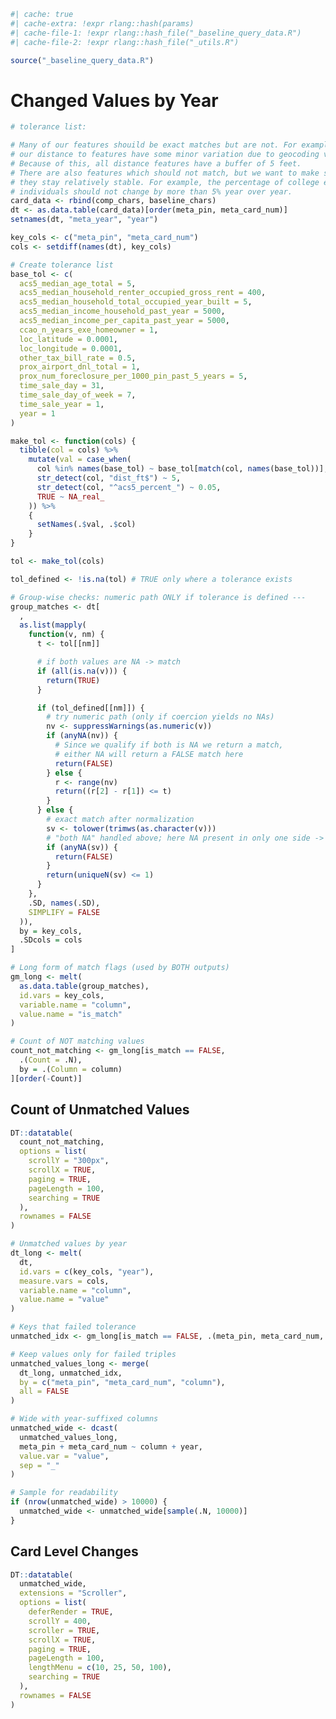 

```r
#| cache: true
#| cache-extra: !expr rlang::hash(params)
#| cache-file-1: !expr rlang::hash_file("_baseline_query_data.R")
#| cache-file-2: !expr rlang::hash_file("_utils.R")
```


```r
source("_baseline_query_data.R")
```

# Changed Values by Year

```r
# tolerance list:

# Many of our features shouild be exact matches but are not. For example,
# our distance to features have some minor variation due to geocoding variance.
# Because of this, all distance features have a buffer of 5 feet.
# There are also features which should not match, but we want to make sure that
# they stay relatively stable. For example, the percentage of college educated
# individuals should not change by more than 5% year over year.
card_data <- rbind(comp_chars, baseline_chars)
dt <- as.data.table(card_data)[order(meta_pin, meta_card_num)]
setnames(dt, "meta_year", "year")

key_cols <- c("meta_pin", "meta_card_num")
cols <- setdiff(names(dt), key_cols)

# Create tolerance list
base_tol <- c(
  acs5_median_age_total = 5,
  acs5_median_household_renter_occupied_gross_rent = 400,
  acs5_median_household_total_occupied_year_built = 5,
  acs5_median_income_household_past_year = 5000,
  acs5_median_income_per_capita_past_year = 5000,
  ccao_n_years_exe_homeowner = 1,
  loc_latitude = 0.0001,
  loc_longitude = 0.0001,
  other_tax_bill_rate = 0.5,
  prox_airport_dnl_total = 1,
  prox_num_foreclosure_per_1000_pin_past_5_years = 5,
  time_sale_day = 31,
  time_sale_day_of_week = 7,
  time_sale_year = 1,
  year = 1
)

make_tol <- function(cols) {
  tibble(col = cols) %>%
    mutate(val = case_when(
      col %in% names(base_tol) ~ base_tol[match(col, names(base_tol))],
      str_detect(col, "dist_ft$") ~ 5,
      str_detect(col, "^acs5_percent_") ~ 0.05,
      TRUE ~ NA_real_
    )) %>%
    {
      setNames(.$val, .$col)
    }
}

tol <- make_tol(cols)

tol_defined <- !is.na(tol) # TRUE only where a tolerance exists

# Group-wise checks: numeric path ONLY if tolerance is defined ---
group_matches <- dt[
  ,
  as.list(mapply(
    function(v, nm) {
      t <- tol[[nm]]

      # if both values are NA -> match
      if (all(is.na(v))) {
        return(TRUE)
      }

      if (tol_defined[[nm]]) {
        # try numeric path (only if coercion yields no NAs)
        nv <- suppressWarnings(as.numeric(v))
        if (anyNA(nv)) {
          # Since we qualify if both is NA we return a match,
          # either NA will return a FALSE match here
          return(FALSE)
        } else {
          r <- range(nv)
          return((r[2] - r[1]) <= t)
        }
      } else {
        # exact match after normalization
        sv <- tolower(trimws(as.character(v)))
        # "both NA" handled above; here NA present in only one side -> non-match
        if (anyNA(sv)) {
          return(FALSE)
        }
        return(uniqueN(sv) <= 1)
      }
    },
    .SD, names(.SD),
    SIMPLIFY = FALSE
  )),
  by = key_cols,
  .SDcols = cols
]

# Long form of match flags (used by BOTH outputs)
gm_long <- melt(
  as.data.table(group_matches),
  id.vars = key_cols,
  variable.name = "column",
  value.name = "is_match"
)

# Count of NOT matching values
count_not_matching <- gm_long[is_match == FALSE,
  .(Count = .N),
  by = .(Column = column)
][order(-Count)]
```

::: {.panel-tabset}

## Count of Unmatched Values
```r
DT::datatable(
  count_not_matching,
  options = list(
    scrollY = "300px",
    scrollX = TRUE,
    paging = TRUE,
    pageLength = 100,
    searching = TRUE
  ),
  rownames = FALSE
)

# Unmatched values by year
dt_long <- melt(
  dt,
  id.vars = c(key_cols, "year"),
  measure.vars = cols,
  variable.name = "column",
  value.name = "value"
)

# Keys that failed tolerance
unmatched_idx <- gm_long[is_match == FALSE, .(meta_pin, meta_card_num, column)]

# Keep values only for failed triples
unmatched_values_long <- merge(
  dt_long, unmatched_idx,
  by = c("meta_pin", "meta_card_num", "column"),
  all = FALSE
)

# Wide with year-suffixed columns
unmatched_wide <- dcast(
  unmatched_values_long,
  meta_pin + meta_card_num ~ column + year,
  value.var = "value",
  sep = "_"
)

# Sample for readability
if (nrow(unmatched_wide) > 10000) {
  unmatched_wide <- unmatched_wide[sample(.N, 10000)]
}
```
## Card Level Changes

```r
DT::datatable(
  unmatched_wide,
  extensions = "Scroller",
  options = list(
    deferRender = TRUE,
    scrollY = 400,
    scroller = TRUE,
    scrollX = TRUE,
    paging = TRUE,
    pageLength = 100,
    lengthMenu = c(10, 25, 50, 100),
    searching = TRUE
  ),
  rownames = FALSE
)
```
:::
